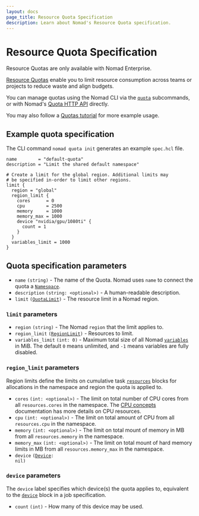 ```yaml
---
layout: docs
page_title: Resource Quota Specification
description: Learn about Nomad's Resource Quota specification.
---
```


# Resource Quota Specification

<EnterpriseAlert>
Resource Quotas are only available with Nomad Enterprise.
</EnterpriseAlert>

[Resource Quotas][] enable you to limit resource consumption across teams or
projects to reduce waste and align budgets.

You can manage quotas using the Nomad CLI via the [`quota`][] subcommands,
or with Nomad's [Quota HTTP API][] directly.

You may also follow a [Quotas tutorial][] for more example usage.

## Example quota specification

The CLI command `nomad quota init` generates an example `spec.hcl` file.

```hcl
name        = "default-quota"
description = "Limit the shared default namespace"

# Create a limit for the global region. Additional limits may
# be specified in-order to limit other regions.
limit {
  region = "global"
  region_limit {
    cores      = 0
    cpu        = 2500
    memory     = 1000
    memory_max = 1000
    device "nvidia/gpu/1080ti" {
      count = 1
    }
  }
  variables_limit = 1000
}
```

## Quota specification parameters

- `name` `(string)` - The name of the Quota. Nomad uses `name` to connect the
quota a [`Namespace`][].
- `description` `(string: <optional>)` - A human-readable description.
- `limit` <code>([QuotaLimit](#limit-parameters))</code> - The resource limit
in a Nomad region.

### `limit` parameters

- `region` `(string)` - The Nomad `region` that the limit applies to.
- `region_limit` <code>([RegionLimit](#region_limit-parameters))</code> -
Resources to limit.
- `variables_limit` `(int: 0)` - Maximum total size of all Nomad
[`variables`][] in MiB. The default `0` means unlimited, and `-1` means
variables are fully disabled.

### `region_limit` parameters

Region limits define the limits on cumulative task [`resources`][] blocks for
allocations in the namespace and region the quota is applied to.

- `cores` `(int: <optional>)` - The limit on total number of CPU cores from all
`resources.cores` in the namespace. The [CPU concepts][] documentation
has more details on CPU resources.
- `cpu` `(int: <optional>)` - The limit on total amount of CPU from all
`resources.cpu` in the namespace.
- `memory` `(int: <optional>)` - The limit on total mount of memory in MB from
all `resources.memory` in the namespace.
- `memory_max` `(int: <optional>)` - The limit on total mount of hard memory
limits in MB from all `resources.memory_max` in the namespace.
- `device` <code>([Device](#device-parameters): nil)</code>

### `device` parameters

The `device` label specifies which device(s) the quota applies to,
equivalent to the [`device`][] block in a job specification.

- `count` `(int)` - How many of this device may be used.

[Resource Quotas]: /nomad/docs/enterprise#resource-quotas
[`quota`]: /nomad/commands/quota
[Quota HTTP API]: /nomad/api-docs/quotas
[Quotas tutorial]: /nomad/tutorials/governance-and-policy/quotas
[`Namespace`]: /nomad/docs/other-specifications/namespace
[`variables`]: /nomad/docs/concepts/variables
[`resources`]: /nomad/docs/job-specification/resources
[CPU concepts]: /nomad/docs/concepts/cpu
[`device`]: /nomad/docs/job-specification/device#device-parameters

